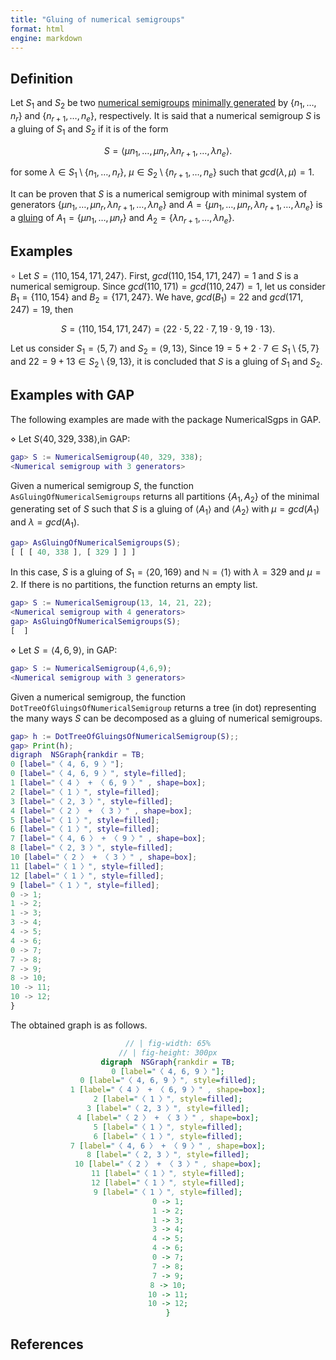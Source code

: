 ```yaml
---
title: "Gluing of numerical semigroups"
format: html
engine: markdown
---
```


<!-- Definición de Num. Sem. -->

## Definition

Let $S_1$ and $S_2$ be two [numerical semigroups](../Basic-concepts/Numerical-semigroup.qmd) [minimally generated](../Basic-concepts/Minimal-set-of-generators.qmd) by $\{n_1, \ldots, n_r\}$ and $\{n_{r+1}, \ldots, n_e\}$, respectively. It is said that a numerical semigroup $S$ is a gluing of $S_1$ and $S_2$ if it is of the form

$$
S = \langle \mu n_1, \ldots, \mu n_r, \lambda n_{r+1}, \ldots, \lambda n_e \rangle.
$$

for some $\lambda \in S_1 \setminus \{n_1, \ldots, n_r\}, ~ \mu \in S_2 \setminus \{n_{r+1}, \ldots, n_e\}$ such that $gcd(\lambda, \mu) = 1$.

It can be proven that $S$ is a numerical semigroup with minimal system of generators $\{\mu n_1, \ldots, \mu n_r, \lambda n_{r+1}, \ldots, \lambda n_e \}$ and $A = \{\mu n_1, \ldots, \mu n_r, \lambda n_{r+1}, \ldots, \lambda n_e\}$ is a [gluing](../Basic-concepts/Gluing.qmd) of $A_1 = \{\mu n_1, \ldots, \mu n_r\}$ and $A_2 = \{ \lambda n_{r+1}, \ldots, \lambda n_e\}$.

## Examples

$\circ$ Let $S = \langle 110, 154, 171, 247 \rangle$. First, $gcd(110, 154, 171, 247) = 1$ and $S$ is a numerical semigroup. Since $gcd(110, 171) = gcd(110, 247) = 1$, let us consider $B_1 = \{110, 154\}$ and $B_2 = \{171, 247\}$. We have, $gcd(B_1) = 22$ and $gcd(171, 247) = 19$, then

$$
S = \langle 110, 154, 171, 247 \rangle = \langle 22 \cdot 5, 22 \cdot 7, 19 \cdot 9, 19 \cdot 13 \rangle.
$$

Let us consider $S_1 = \langle 5,7 \rangle$ and $S_2 = \langle 9,13 \rangle$, Since $19 = 5 + 2 \cdot 7 \in S_1 \setminus \{5,7\}$ and $22 = 9 + 13 \in S_2 \setminus \{9,13\}$, it is concluded that $S$ is a gluing of $S_1$ and $S_2$.

## Examples with GAP

The following examples are made with the package NumericalSgps in GAP.

$\diamond$ Let $S \langle 40, 329, 338 \rangle$,in GAP:

```gap
gap> S := NumericalSemigroup(40, 329, 338);
<Numerical semigroup with 3 generators>
```

Given a numerical semigroup $S$, the function `AsGluingOfNumericalSemigroups` returns all partitions $\{A_1, A_2\}$ of the minimal generating set of $S$ such that $S$ is a gluing of $\langle A_1 \rangle$ and $\langle A_2 \rangle$ with $\mu = gcd(A_1)$ and $\lambda = gcd(A_1)$.


```gap
gap> AsGluingOfNumericalSemigroups(S);
[ [ [ 40, 338 ], [ 329 ] ] ]
```
In this case, $S$ is a gluing of $S_1 = \langle 20, 169 \rangle$ and $\mathbb{N} = \langle 1 \rangle$ with $\lambda = 329$ and $\mu = 2$. If there is no partitions, the function returns an empty list.

```gap
gap> S := NumericalSemigroup(13, 14, 21, 22);
<Numerical semigroup with 4 generators>
gap> AsGluingOfNumericalSemigroups(S);
[  ]
```

$\diamond$ Let $S = \langle 4, 6, 9 \rangle$, in GAP:

```gap
gap> S := NumericalSemigroup(4,6,9);
<Numerical semigroup with 3 generators>
```

Given a numerical semigroup, the function `DotTreeOfGluingsOfNumericalSemigroup` returns a tree (in dot) representing the many ways $S$ can be decomposed as a gluing of numerical semigroups.

```gap
gap> h := DotTreeOfGluingsOfNumericalSemigroup(S);;
gap> Print(h);
digraph  NSGraph{rankdir = TB;
0 [label="〈 4, 6, 9 〉"];
0 [label="〈 4, 6, 9 〉", style=filled];
1 [label="〈 4 〉 + 〈 6, 9 〉" , shape=box];
2 [label="〈 1 〉", style=filled];
3 [label="〈 2, 3 〉", style=filled];
4 [label="〈 2 〉 + 〈 3 〉" , shape=box];
5 [label="〈 1 〉", style=filled];
6 [label="〈 1 〉", style=filled];
7 [label="〈 4, 6 〉 + 〈 9 〉" , shape=box];
8 [label="〈 2, 3 〉", style=filled];
10 [label="〈 2 〉 + 〈 3 〉" , shape=box];
11 [label="〈 1 〉", style=filled];
12 [label="〈 1 〉", style=filled];
9 [label="〈 1 〉", style=filled];
0 -> 1;
1 -> 2;
1 -> 3;
3 -> 4;
4 -> 5;
4 -> 6;
0 -> 7;
7 -> 8;
7 -> 9;
8 -> 10;
10 -> 11;
10 -> 12;
}
```

The obtained graph is as follows.


::: {style="text-align:center;"}
```dot
// | fig-width: 65%
// | fig-height: 300px
digraph  NSGraph{rankdir = TB;
0 [label="〈 4, 6, 9 〉"];
0 [label="〈 4, 6, 9 〉", style=filled];
1 [label="〈 4 〉 + 〈 6, 9 〉" , shape=box];
2 [label="〈 1 〉", style=filled];
3 [label="〈 2, 3 〉", style=filled];
4 [label="〈 2 〉 + 〈 3 〉" , shape=box];
5 [label="〈 1 〉", style=filled];
6 [label="〈 1 〉", style=filled];
7 [label="〈 4, 6 〉 + 〈 9 〉" , shape=box];
8 [label="〈 2, 3 〉", style=filled];
10 [label="〈 2 〉 + 〈 3 〉" , shape=box];
11 [label="〈 1 〉", style=filled];
12 [label="〈 1 〉", style=filled];
9 [label="〈 1 〉", style=filled];
0 -> 1;
1 -> 2;
1 -> 3;
3 -> 4;
4 -> 5;
4 -> 6;
0 -> 7;
7 -> 8;
7 -> 9;
8 -> 10;
10 -> 11;
10 -> 12;
}
```
:::


## References


